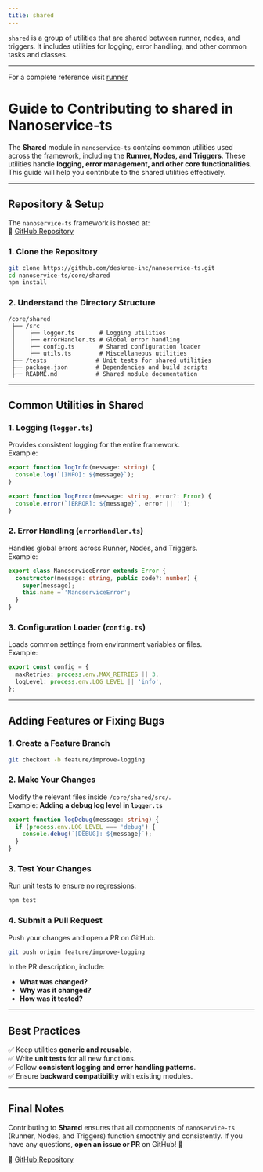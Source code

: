 ```yaml
---
title: shared
---
```


`shared` is a group of utilities that are shared between runner, nodes, and triggers. It includes utilities for logging, error handling, and other common tasks and classes.

---

<Tip> For a complete reference visit [runner](/docs/ref/shared/src/README)</Tip>

# **Guide to Contributing to shared in Nanoservice-ts**

The **Shared** module in `nanoservice-ts` contains common utilities used across the framework, including the **Runner, Nodes, and Triggers**. These utilities handle **logging, error management, and other core functionalities**. This guide will help you contribute to the shared utilities effectively.

---

## **Repository & Setup**  
The `nanoservice-ts` framework is hosted at:  
🔗 [GitHub Repository](https://github.com/deskree-inc/nanoservice-ts.git)  

### **1. Clone the Repository**  
```bash
git clone https://github.com/deskree-inc/nanoservice-ts.git
cd nanoservice-ts/core/shared
npm install
```

### **2. Understand the Directory Structure**  
```
/core/shared
 ├── /src
 │    ├── logger.ts       # Logging utilities
 │    ├── errorHandler.ts # Global error handling
 │    ├── config.ts       # Shared configuration loader
 │    ├── utils.ts        # Miscellaneous utilities
 ├── /tests              # Unit tests for shared utilities
 ├── package.json        # Dependencies and build scripts
 ├── README.md           # Shared module documentation
```

---

## **Common Utilities in Shared**
### **1. Logging (`logger.ts`)**  
Provides consistent logging for the entire framework.  
Example:
```typescript
export function logInfo(message: string) {
  console.log(`[INFO]: ${message}`);
}

export function logError(message: string, error?: Error) {
  console.error(`[ERROR]: ${message}`, error || '');
}
```

### **2. Error Handling (`errorHandler.ts`)**  
Handles global errors across Runner, Nodes, and Triggers.  
Example:
```typescript
export class NanoserviceError extends Error {
  constructor(message: string, public code?: number) {
    super(message);
    this.name = 'NanoserviceError';
  }
}
```

### **3. Configuration Loader (`config.ts`)**  
Loads common settings from environment variables or files.  
Example:
```typescript
export const config = {
  maxRetries: process.env.MAX_RETRIES || 3,
  logLevel: process.env.LOG_LEVEL || 'info',
};
```

---

## **Adding Features or Fixing Bugs**
### **1. Create a Feature Branch**  
```bash
git checkout -b feature/improve-logging
```

### **2. Make Your Changes**
Modify the relevant files inside `/core/shared/src/`.  
Example: **Adding a debug log level in `logger.ts`**  
```typescript
export function logDebug(message: string) {
  if (process.env.LOG_LEVEL === 'debug') {
    console.debug(`[DEBUG]: ${message}`);
  }
}
```

### **3. Test Your Changes**  
Run unit tests to ensure no regressions:  
```bash
npm test
```

### **4. Submit a Pull Request**  
Push your changes and open a PR on GitHub.  
```bash
git push origin feature/improve-logging
```
In the PR description, include:  
- **What was changed?**  
- **Why was it changed?**  
- **How was it tested?**  

---

## **Best Practices**
✅ Keep utilities **generic and reusable**.  
✅ Write **unit tests** for all new functions.  
✅ Follow **consistent logging and error handling patterns**.  
✅ Ensure **backward compatibility** with existing modules.  

---

## **Final Notes**
Contributing to **Shared** ensures that all components of `nanoservice-ts` (Runner, Nodes, and Triggers) function smoothly and consistently. If you have any questions, **open an issue or PR** on GitHub! 🚀  

🔗 [GitHub Repository](https://github.com/deskree-inc/nanoservice-ts.git)  
```